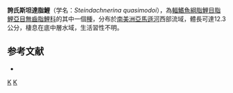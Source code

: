 {{Speciesbox 
| taxon = Steindachnerina quasimodoi
| status = NE
| status_system = IUCN3.1
| authority = [[Vari|Vari]] & [[Williams_Vari|Williams Vari]], 1989
| synonyms = 
}}
'''誇氏斯坦達脂鯉'''（学名：''Steindachnerina quasimodoi''），為[[輻鰭魚綱|輻鰭魚綱]][[脂鯉目|脂鯉目]][[脂鯉亞目|脂鯉亞目]][[無齒脂鯉科|無齒脂鯉科]]的其中一個[[種|種]]，分布於[[南美洲|南美洲]][[亞馬遜河|亞馬遜河]]西部流域，體長可達12.3公分，棲息在底中層水域，生活習性不明。

==参考文献==
{{refbegin}}
*{{FishBase_species|genus=Steindachnerina|species=quasimodoi |year=2013|month=8}}
{{refend}}
{{Taxonbar|from=Q6406914}}

[[Category:斯坦達脂鯉屬|K]]
[[Category:1989年描述的鱼类|K]]


{{魚類小作品}}